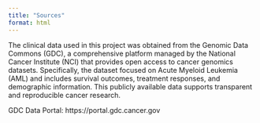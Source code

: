 ```yaml
---
title: "Sources"
format: html
---
```

The clinical data used in this project was obtained from the Genomic Data Commons (GDC), a comprehensive platform managed by the National Cancer Institute (NCI) that provides open access to cancer genomics datasets. Specifically, the dataset focused on Acute Myeloid Leukemia (AML) and includes survival outcomes, treatment responses, and demographic information. This publicly available data supports transparent and reproducible cancer research.

GDC Data Portal:
https://portal.gdc.cancer.gov</p>
